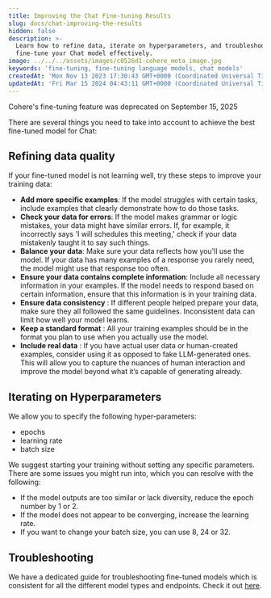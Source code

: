 ```yaml
---
title: Improving the Chat Fine-tuning Results
slug: docs/chat-improving-the-results
hidden: false
description: >-
  Learn how to refine data, iterate on hyperparameters, and troubleshoot to
  fine-tune your Chat model effectively.
image: ../../../assets/images/c0526d1-cohere_meta_image.jpg
keywords: 'fine-tuning, fine-tuning language models, chat models'
createdAt: 'Mon Nov 13 2023 17:30:43 GMT+0000 (Coordinated Universal Time)'
updatedAt: 'Fri Mar 15 2024 04:43:11 GMT+0000 (Coordinated Universal Time)'
---
```

<Warning>
Cohere's fine-tuning feature was deprecated on September 15, 2025
</Warning>

There are several things you need to take into account to achieve the best fine-tuned model for Chat:

## Refining data quality

If your fine-tuned model is not learning well, try these steps to improve your training data:

- **Add more specific examples**: If the model struggles with certain tasks, include examples that clearly demonstrate how to do those tasks.
- **Check your data for errors**: If the model makes grammar or logic mistakes, your data might have similar errors. If, for example, it incorrectly says 'I will schedules this meeting,' check if your data mistakenly taught it to say such things.
- **Balance your data**: Make sure your data reflects how you'll use the model. If your data has many examples of a response you rarely need, the model might use that response too often.
- **Ensure your data contains complete information**: Include all necessary information in your examples. If the model needs to respond based on certain information, ensure that this information is in your training data.
- **Ensure data consistency** : If different people helped prepare your data, make sure they all followed the same guidelines. Inconsistent data can limit how well your model learns.
- **Keep a standard format** : All your training examples should be in the format you plan to use when you actually use the model.
- **Include real data** : If you have actual user data or human-created examples, consider using it as opposed to fake LLM-generated ones. This will allow you to capture the nuances of human interaction and improve the model beyond what it’s capable of generating already.

## Iterating on Hyperparameters

We allow you to specify the following hyper-parameters:

- epochs 
- learning rate
- batch size 

We suggest starting your training without setting any specific parameters. There are some issues you might run into, which you can resolve with the following:

- If the model outputs are too similar or lack diversity, reduce the epoch number by 1 or 2. 
- If the model does not appear to be converging, increase the learning rate. 
- If you want to change your batch size, you can use 8, 24 or 32.

## Troubleshooting

We have a dedicated guide for troubleshooting fine-tuned models which is consistent for all the different model types and endpoints. Check it out [here](/docs/troubleshooting-a-fine-tuned-model).
